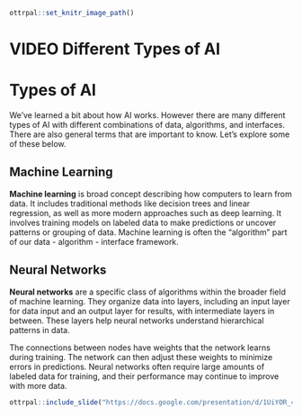 
```r
ottrpal::set_knitr_image_path()
```

# VIDEO Different Types of AI

# Types of AI

We've learned a bit about how AI works. However there are many different types of AI with different combinations of data, algorithms, and interfaces. There are also general terms that are important to know. Let's explore some of these below.

## Machine Learning 

**Machine learning** is broad concept describing how computers to learn from data. It includes traditional methods like decision trees and linear regression, as well as more modern approaches such as deep learning. It involves training models on labeled data to make predictions or uncover patterns or grouping of data. Machine learning is often the "algorithm" part of our data - algorithm - interface framework.

## Neural Networks

**Neural networks** are a specific class of algorithms within the broader field of machine learning. They organize data into layers, including an input layer for data input and an output layer for results, with intermediate layers in between. These layers help neural networks understand hierarchical patterns in data. 

The connections between nodes have weights that the network learns during training. The network can then adjust these weights to minimize errors in predictions. Neural networks often require large amounts of labeled data for training, and their performance may continue to improve with more data.

```r
ottrpal::include_slide("https://docs.google.com/presentation/d/1UiYOR_4a68524XsCv-f950n_CfbyNJVez2KdAjq2ltU/edit#slide=id.g2a694e3cce9_0_0")
```
